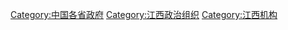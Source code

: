 [[Category:中国各省政府|Category:中国各省政府]]
[[Category:江西政治组织|Category:江西政治组织]]
[[Category:江西机构|Category:江西机构]]